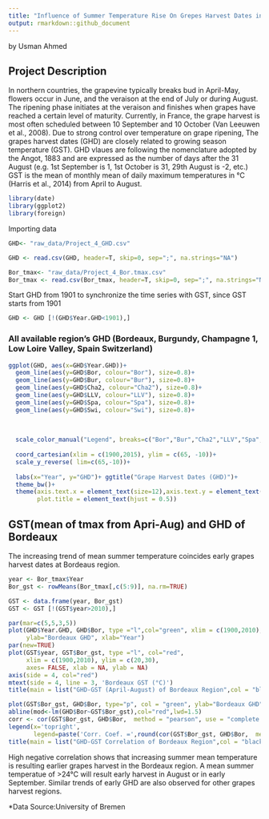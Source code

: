 ```yaml
---
title: "Influence of Summer Temperature Rise On Grepes Harvest Dates in Bordeaux, France "
output: rmarkdown::github_document
---
```

by Usman Ahmed

## Project Description

In northern countries, the grapevine typically breaks bud in April-May, flowers occur in June, and the veraison at the end of July or during August. The ripening phase initiates at the veraison and finishes when grapes have reached a certain level of maturity. Currently, in France, the grape harvest is most often scheduled between 10 September and 10 October (Van Leeuwen et al., 2008). Due to strong control over temperature on grape ripening, The grapes harvest dates (GHD) are closely related to growing season temperature (GST). GHD vlaues are following the nomenclature adopted by the Angot, 1883 and are expressed as the number of days after the 31 August (e.g. 1st September is 1, 1st October is 31, 29th August is -2, etc.)
GST is the mean of monthly mean of daily maximum temperatures in &deg;C (Harris et al., 2014) from April to August.

```r
library(date)
library(ggplot2)
library(foreign)
```

Importing data

```r
GHD<- "raw_data/Project_4_GHD.csv"

GHD <- read.csv(GHD, header=T, skip=0, sep=";", na.strings="NA")

Bor_tmax<- "raw_data/Project_4_Bor.tmax.csv"
Bor_tmax <- read.csv(Bor_tmax, header=T, skip=0, sep=";", na.strings="NA")
```

Start GHD from 1901 to synchronize the time series with GST, since GST starts from 1901

```r
GHD <- GHD [!(GHD$Year.GHD<1901),]
```

### All available region's GHD (Bordeaux, Burgundy, Champagne 1, Low Loire Valley, Spain Switzerland)

```r
ggplot(GHD, aes(x=GHD$Year.GHD))+
  geom_line(aes(y=GHD$Bor, colour="Bor"), size=0.8)+
  geom_line(aes(y=GHD$Bur, colour="Bur"), size=0.8)+
  geom_line(aes(y=GHD$Cha2, colour="Cha2"), size=0.8)+
  geom_line(aes(y=GHD$LLV, colour="LLV"), size=0.8)+
  geom_line(aes(y=GHD$Spa, colour="Spa"), size=0.8)+
  geom_line(aes(y=GHD$Swi, colour="Swi"), size=0.8)+
  
  
  
  scale_color_manual("Legend", breaks=c("Bor","Bur","Cha2","LLV","Spa","Swi"), values=c("red", "green","blue","black","brown","Yellow"))+
  
  coord_cartesian(xlim = c(1900,2015), ylim = c(65, -10))+
  scale_y_reverse( lim=c(65,-10))+
  
  labs(x="Year", y="GHD")+ ggtitle("Grape Harvest Dates (GHD)")+
  theme_bw()+
  theme(axis.text.x = element_text(size=12),axis.text.y = element_text(size=12),
        plot.title = element_text(hjust = 0.5))
```

## GST(mean of tmax from Apri-Aug) and GHD of Bordeaux

The increasing trend of mean summer temperature coincides early grapes harvest dates at Bordeaus region.

```r
year <- Bor_tmax$Year
Bor_gst <- rowMeans(Bor_tmax[,c(5:9)], na.rm=TRUE)

GST <- data.frame(year, Bor_gst)
GST <- GST [!(GST$year>2010),] 

par(mar=c(5,5,3,5)) 
plot(GHD$Year.GHD, GHD$Bor, type ="l",col="green", xlim = c(1900,2010), ylim = c(55,-5),
     ylab="Bordeaux GHD", xlab="Year")
par(new=TRUE) 
plot(GST$year, GST$Bor_gst, type ="l", col="red",
     xlim = c(1900,2010), ylim = c(20,30),
     axes= FALSE, xlab = NA, ylab = NA) 
axis(side = 4, col="red")
mtext(side = 4, line = 3, 'Bordeaux GST (°C)')
title(main = list("GHD-GST (April-August) of Bordeaux Region",col = "black", font = 1))
```

```r
plot(GST$Bor_gst, GHD$Bor, type="p", col = "green", ylab="Bordeaux GHD", xlab="Bordeaux GST (°C)")
abline(mod<-lm(GHD$Bor~GST$Bor_gst),col="red",lwd=1.5)
corr <- cor(GST$Bor_gst, GHD$Bor,  method = "pearson", use = "complete.obs")
legend(x='topright', 
       legend=paste('Corr. Coef. =',round(cor(GST$Bor_gst, GHD$Bor,  method = "pearson", use = "complete.obs"),3)))
title(main = list("GHD-GST Correlation of Bordeaux Region",col = "black", font = 1)) 
```

High negative correlation shows that increasing summer mean temperature is resulting earlier grapes harvest in the Bordeaux region. A mean summer temperatue of >24&deg;C will result early harvest in August or in early September. Similar trends of early GHD are also observed for other grapes harvest regions. 

*Data Source:University of Bremen